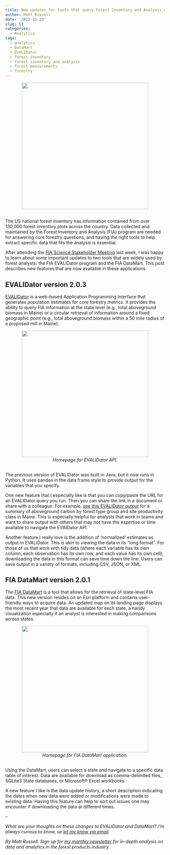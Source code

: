 ```yaml
---
title: New updates for tools that query Forest Inventory and Analysis data
author: Matt Russell
date: '2022-11-23'
slug: []
categories:
  - Analytics
tags:
  - analytics
  - DataMart
  - EVALIDator
  - forest inventory
  - forest inventory and analysis
  - forest measurements
  - forestry
---
```

 
<center>

![](diameter.jpg){width=400px}
</center>

##

The US national forest inventory has information contained from over 130,000 forest inventory plots across the country. Data collected and maintained by the Forest Inventory and Analysis (FIA) program are needed for answering core forestry questions, and having the right tools to help extract specific data that fits the analysis is essential.

After attending the [FIA Science Stakeholder Meeting](https://www.fia.fs.usda.gov/sciencestakeholder/index.php) last week, I was happy to learn about some important updates to two tools that are widely used by forest analysts: the FIA EVALIDator program and the FIA DataMart. This post describes new features that are now available in these applications. 

## EVALIDator version 2.0.3

[EVALIDator](https://apps.fs.usda.gov/fiadb-api/evalidator) is a web-based Application Programming Interface that generates population estimates for core forestry metrics. It provides the ability to query FIA information at the state level (e.g., total aboveground biomass in Maine) or a circular retrieval of information around a fixed geographic point (e.g., total aboveground biomass within a 50 mile radius of a proposed mill in Maine).   
  
<center>
![](evalidator.png){width=400px}
</center>
<center>
*Homepage for EVALIDator API.*
</center>

##

The previous version of EVALIDator was built in Java, but it now runs in Python. It uses pandas in the data frame style to provide output for the variables that you specify.

One new feature that I especially like is that you can copy/paste the URL for an EVALIDator query you run. Then you can share the link in a document or share with a colleague. For example, [see this EVALIDator output](https://apps.fs.usda.gov/fiadb-api/fullreport?rselected=Forest%20type%20group&cselected=Site%20productivity%20class&snum=48&wc=232021) for a summary of aboveground carbon by forest type group and site productivity class in Maine. This is especially helpful for analysts that work in teams and want to share output with others that may not have the expertise or time available to navigate the EVAIDator API.

Another feature I really love is the addition of ‘normalized’ estimates as output in EVALIDator. This is akin to viewing the data in its “long format”. For those of us that work with tidy data (where each variable has its own column, each observation has its own row, and each value has its own cell), downloading the data in this format can save time down the line. Users can save output in a variety of formats, including CSV, JSON, or XML.  


## FIA DataMart version 2.0.1


The [FIA DataMart](https://experience.arcgis.com/experience/3641cea45d614ab88791aef54f3a1849/) is a tool that allows for the retrieval of state-level FIA data. This new version resides on an Esri platform and contains user-friendly ways to acquire data. An updated map on its landing page displays the most recent year that data are available for each state, a handy visualization especially if an analyst is interested in making comparisons across states.

<center>
![](datamart.png){width=400px}
</center>
<center>
*Homepage for FIA DataMart application.*
</center>

##

Using the DataMart, users can select a state and navigate to a specific data table of interest. Data are available for download as comma-delimited files, SQLite3 State databases, or Microsoft® Excel workbooks.

A new feature I like is the data update history, a short description indicating the dates when new data were added or modifications were made to existing data. Having this feature can help to sort out issues one may encounter if downloading the data at different times.
 
--

*What are your thoughts on these changes to EVALIDator and DataMart? I’m always curious to know, so [let me know via email](mailto:matt@arbor-analytics.com).*

*By Matt Russell. Sign up for [my monthly newsletter](https://mailchi.mp/d96897dc0f46/arbor-analytics) for in-depth analysis on data and analytics in the forest products industry.*

